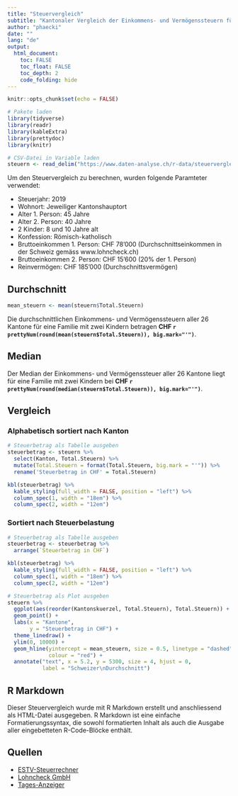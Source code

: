```yaml
---
title: "Steuervergleich"
subtitle: "Kantonaler Vergleich der Einkommens- und Vermögenssteuern für eine Familie mit zwei Kindern"
author: "phaecki"
date: ""
lang: "de"
output: 
  html_document:
    toc: FALSE
    toc_float: FALSE
    toc_depth: 2
    code_folding: hide
---
```


```r
knitr::opts_chunk$set(echo = FALSE)
```

```r
# Pakete laden
library(tidyverse)
library(readr)
library(kableExtra)
library(prettydoc)
library(knitr)
```

```r
# CSV-Datei in Variable laden
steuern <- read_delim("https://www.daten-analyse.ch/r-data/steuervergleich/steuervergleich_familie.csv", ";", escape_double = FALSE, trim_ws = TRUE)
```

Um den Steuervergleich zu berechnen, wurden folgende Paramteter verwendet:

* Steuerjahr: 2019
* Wohnort: Jeweiliger Kantonshauptort
* Alter 1. Person: 45 Jahre
* Alter 2. Person: 40 Jahre
* 2 Kinder: 8 und 10 Jahre alt
* Konfession: Römisch-katholisch
* Bruttoeinkommen 1. Person: CHF 78'000 (Durchschnittseinkommen in der Schweiz gemäss www.lohncheck.ch)
* Bruttoeinkommen 2. Person: CHF 15'600 (20% der 1. Person)
* Reinvermögen: CHF 185'000 (Durchschnittsvermögen)

## Durchschnitt

```r
mean_steuern <- mean(steuern$Total.Steuern)
```

Die durchschnittlichen Einkommens- und Vermögenssteuern aller 26 Kantone für eine Familie mit zwei Kindern betragen **CHF `r prettyNum(round(mean(steuern$Total.Steuern)), big.mark="'")`**.

## Median

Der Median der Einkommens- und Vermögenssteuer aller 26 Kantone liegt für eine Familie mit zwei Kindern bei **CHF `r prettyNum(round(median(steuern$Total.Steuern)), big.mark="'")`**.

## Vergleich

### Alphabetisch sortiert nach Kanton

```r
# Steuerbetrag als Tabelle ausgeben
steuerbetrag <- steuern %>% 
  select(Kanton, Total.Steuern) %>% 
  mutate(Total.Steuern = format(Total.Steuern, big.mark = "'")) %>% 
  rename('Steuerbetrag in CHF' = Total.Steuern)

kbl(steuerbetrag) %>% 
  kable_styling(full_width = FALSE, position = "left") %>%
  column_spec(1, width = "18em") %>%
  column_spec(2, width = "12em")
```

### Sortiert nach Steuerbelastung

```r
# Steuerbetrag als Tabelle ausgeben
steuerbetrag <- steuerbetrag %>% 
  arrange(`Steuerbetrag in CHF`)

kbl(steuerbetrag) %>% 
  kable_styling(full_width = FALSE, position = "left") %>%
  column_spec(1, width = "18em") %>%
  column_spec(2, width = "12em")
```

```r
# Steuerbetrag als Plot ausgeben
steuern %>% 
  ggplot(aes(reorder(Kantonskuerzel, Total.Steuern), Total.Steuern)) +
  geom_point() +
  labs(x = "Kantone",
       y = "Steuerbetrag in CHF") +
  theme_linedraw() +
  ylim(0, 10000) +
  geom_hline(yintercept = mean_steuern, size = 0.5, linetype = "dashed", 
             colour = "red") +
  annotate("text", x = 5.2, y = 5300, size = 4, hjust = 0,
           label = "Schweizer\nDurchschnitt")
```

## R Markdown

Dieser Steuervergleich wurde mit R Markdown erstellt und anschliessend als HTML-Datei ausgegeben. R Markdown ist eine einfache Formatierungssyntax, die sowohl formatierten Inhalt als auch die Ausgabe aller eingebetteten R-Code-Blöcke enthält.

## Quellen

* [ESTV-Steuerrechner](https://swisstaxcalculator.estv.admin.ch/#/calculator/income-wealth-tax){target="_blank"}
* [Lohncheck GmbH](https://www.lohncheck.ch/de/articles/durchschnittslohn){target="_blank"}
* [Tages-Anzeiger](https://www.tagesanzeiger.ch/schweiz/standard/eine-halbe-kiste/story/23547594){target="_blank"}
